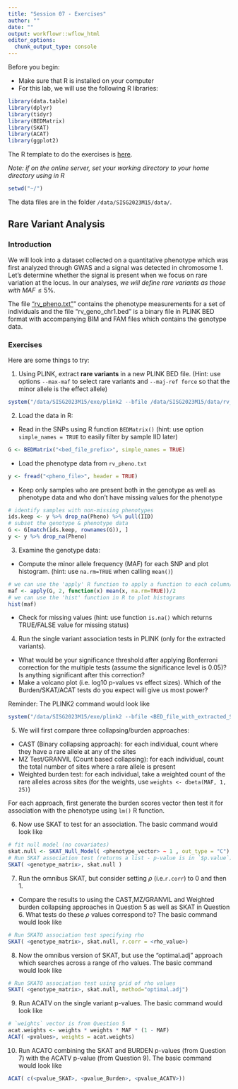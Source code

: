 ```yaml
---
title: "Session 07 - Exercises"
author: ""
date: ""
output: workflowr::wflow_html
editor_options:
  chunk_output_type: console
---
```

Before you begin:

* Make sure that R is installed on your computer
* For this lab, we will use the following R libraries:
```r
library(data.table)
library(dplyr)
library(tidyr)
library(BEDMatrix)
library(SKAT)
library(ACAT)
library(ggplot2)
```

The R template to do the exercises is [here](https://github.com/joellembatchou/SISG2023_Association_Mapping/tree/master/code).

*Note: if on the online server, set your working directory to your home directory using in R*
```r
setwd("~/")
```

The data files are in the folder `/data/SISG2023M15/data/`.

## Rare Variant Analysis

### Introduction
We will look into a dataset collected on a quantitative phenotype which was first analyzed through GWAS and a signal was detected in chromosome 1. Let's determine whether the signal is present when we focus on rare variation at the locus. In our analyses, *we will define rare variants as those with* $MAF \leq 5\%$.

The file ["rv_pheno.txt"](https://github.com/joellembatchou/SISG2023_Association_Mapping/tree/master/data)” contains the phenotype measurements for a set of individuals and the file "rv_geno_chr1.bed" is a binary file in PLINK BED format with accompanying BIM and FAM files which contains the genotype data.

### Exercises
Here are some things to try:

1.  Using PLINK, extract **rare variants** in a new PLINK BED file.
(Hint: use options `--max-maf` to select rare variants and `--maj-ref force` so that the minor allele is the effect allele)
```r
system("/data/SISG2023M15/exe/plink2 --bfile /data/SISG2023M15/data/rv_geno_chr1 --max-maf <..> --maj-ref force --make-bed --out <output_prefix>")
```
  

2. Load the data in R: 

  * Read in the SNPs using R function `BEDMatrix()` (hint: use option `simple_names = TRUE` to easily filter by sample IID later)
```r
G <- BEDMatrix("<bed_file_prefix>", simple_names = TRUE)
```
  * Load the phenotype data from `rv_pheno.txt`
```r
y <- fread("<pheno_file>", header = TRUE)
```
  * Keep only samples who are present both in the genotype as well as phenotype data and who don't have missing values for the phenotype
```r
# identify samples with non-missing phenotypes
ids.keep <- y %>% drop_na(Pheno) %>% pull(IID)
# subset the genotype & phenotype data
G <- G[match(ids.keep, rownames(G)), ]
y <- y %>% drop_na(Pheno) 
```
3. Examine the genotype data:
  * Compute the minor allele frequency (MAF) for each SNP and plot histogram. (hint: use `na.rm=TRUE` when calling `mean()`)
```r
# we can use the 'apply' R function to apply a function to each column/row in a dataframe
maf <- apply(G, 2, function(x) mean(x, na.rm=TRUE))/2
# we can use the 'hist' function in R to plot histograms
hist(maf)
```
  * Check for missing values (hint: use function `is.na()` which returns TRUE/FALSE value for missing status)
  
4. Run the single variant association tests in PLINK (only for the extracted variants).
  * What would be your significance threshold after applying Bonferroni correction for the multiple tests (assume the significance level is 0.05)? Is anything significant after this correction?
  * Make a volcano plot (i.e. log10 p-values vs effect sizes). Which of the Burden/SKAT/ACAT tests do you expect will give us most power? 

Reminder: The PLINK2 command would look like
```r
system("/data/SISG2023M15/exe/plink2 --bfile <BED_file_with_extracted_SNPs> --pheno /data/SISG2023M15/data/rv_pheno.txt --pheno-name <pheno_name> --glm allow-no-covars --out <output_prefix>")
```

5. We will first compare three collapsing/burden approaches:
  * CAST (Binary collapsing approach): for each individual, count where they have a rare allele at any of the sites
  * MZ Test/GRANVIL (Count based collapsing): for each individual, count the total number of sites where a rare allele is present
  * Weighted burden test: for each individual, take a weighted count of the rare alleles across sites (for the weights, use `weights <- dbeta(MAF, 1, 25)`)

For each approach, first generate the burden scores vector then test it for association with the phenotype using `lm()` R function. 

6. Now use SKAT to test for an association. 
The basic command would look like
```r
# fit null model (no covariates)
skat.null <- SKAT_Null_Model( <phenotype_vector> ~ 1 , out_type = "C")
# Run SKAT association test (returns a list - p-value is in `$p.value`)
SKAT( <genotype_matrix>, skat.null )
```

7. Run the omnibus SKAT, but consider setting $\rho$ (i.e.`r.corr`) to 0 and then 1. 
  * Compare the results to using the CAST,MZ/GRANVIL and Weighted burden collapsing approaches in Question 5 as well as SKAT in Question 6. What tests do these $\rho$ values correspond to?
The basic command would look like
```r
# Run SKATO association test specifying rho
SKAT( <genotype_matrix>, skat.null, r.corr = <rho_value>)
```

8. Now the omnibus version of SKAT, but use the “optimal.adj” approach which searches across a range of rho values.
The basic command would look like
```r
# Run SKATO association test using grid of rho values
SKAT( <genotype_matrix>, skat.null, method="optimal.adj")
```

9. Run ACATV on the single variant p-values.
The basic command would look like
```r
# `weights` vector is from Question 5
acat.weights <- weights * weights * MAF * (1 - MAF)
ACAT( <pvalues>, weights = acat.weights)
```

10. Run ACATO combining the SKAT and BURDEN p-values (from Question 7) with the ACATV p-value (from Question 9).
The basic command would look like
```r
ACAT( c(<pvalue_SKAT>, <pvalue_Burden>, <pvalue_ACATV>))
```
